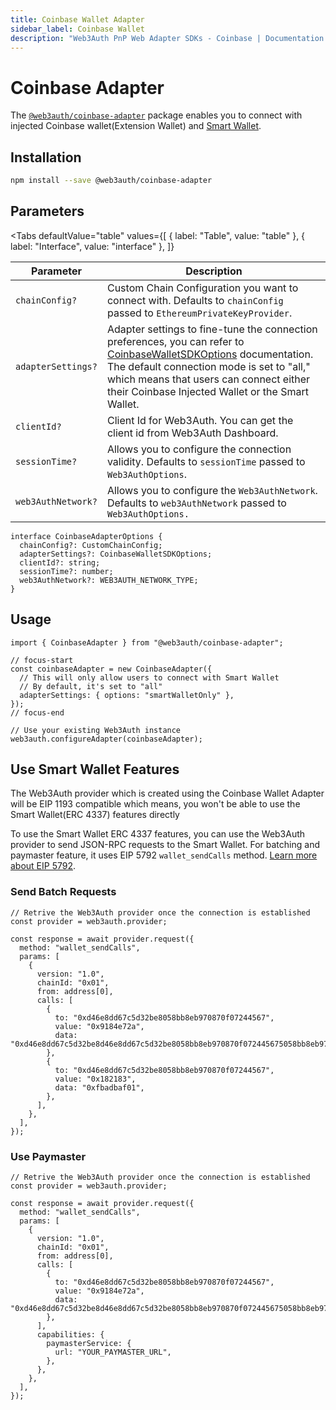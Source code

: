 ```yaml
---
title: Coinbase Wallet Adapter
sidebar_label: Coinbase Wallet
description: "Web3Auth PnP Web Adapter SDKs - Coinbase | Documentation - Web3Auth"
---
```


# Coinbase Adapter


The [`@web3auth/coinbase-adapter`](https://npmjs.com/package/@web3auth/coinbase-adapter) package
enables you to connect with injected Coinbase wallet(Extension Wallet) and
[Smart Wallet](https://www.smartwallet.dev/quick-start).

## Installation

```bash npm2yarn
npm install --save @web3auth/coinbase-adapter
```

## Parameters

<Tabs
  defaultValue="table"
  values={[
    { label: "Table", value: "table" },
    { label: "Interface", value: "interface" },
  ]}
>

<TabItem value="table">

| Parameter          | Description                                                                                                                                                                                                                                                                                                                                                                                                       |
| ------------------ | ----------------------------------------------------------------------------------------------------------------------------------------------------------------------------------------------------------------------------------------------------------------------------------------------------------------------------------------------------------------------------------------------------------------- |
| `chainConfig?`     | Custom Chain Configuration you want to connect with. Defaults to `chainConfig` passed to `EthereumPrivateKeyProvider`.                                                                                                                                                                                                                                                                                            |
| `adapterSettings?` | Adapter settings to fine-tune the connection preferences, you can refer to [CoinbaseWalletSDKOptions](<[https://www.smartwallet.dev/sdk/create-coinbase-wallet-sdk#parameters](https://www.smartwallet.dev/sdk/create-coinbase-wallet-sdk#parameters)>) documentation. The default connection mode is set to "all," which means that users can connect either their Coinbase Injected Wallet or the Smart Wallet. |
| `clientId?`        | Client Id for Web3Auth. You can get the client id from Web3Auth Dashboard.                                                                                                                                                                                                                                                                                                                                        |
| `sessionTime?`     | Allows you to configure the connection validity. Defaults to `sessionTime` passed to `Web3AuthOptions`.                                                                                                                                                                                                                                                                                                           |
| `web3AuthNetwork?` | Allows you to configure the `Web3AuthNetwork`. Defaults to `web3AuthNetwork` passed to `Web3AuthOptions.`                                                                                                                                                                                                                                                                                                         |

</TabItem>

<TabItem value="interface">

```tsx
interface CoinbaseAdapterOptions {
  chainConfig?: CustomChainConfig;
  adapterSettings?: CoinbaseWalletSDKOptions;
  clientId?: string;
  sessionTime?: number;
  web3AuthNetwork?: WEB3AUTH_NETWORK_TYPE;
}
```

</TabItem>
</Tabs>

## Usage

```tsx
import { CoinbaseAdapter } from "@web3auth/coinbase-adapter";

// focus-start
const coinbaseAdapter = new CoinbaseAdapter({
  // This will only allow users to connect with Smart Wallet
  // By default, it's set to "all"
  adapterSettings: { options: "smartWalletOnly" },
});
// focus-end

// Use your existing Web3Auth instance
web3auth.configureAdapter(coinbaseAdapter);
```

## Use Smart Wallet Features

The Web3Auth provider which is created using the Coinbase Wallet Adapter will be EIP 1193 compatible
which means, you won't be able to use the Smart Wallet(ERC 4337) features directly

To use the Smart Wallet ERC 4337 features, you can use the Web3Auth provider to send JSON-RPC
requests to the Smart Wallet. For batching and paymaster feature, it uses EIP 5792
`wallet_sendCalls` method. [Learn more about EIP 5792](https://eips.ethereum.org/EIPS/eip-5792).

### Send Batch Requests

```tsx
// Retrive the Web3Auth provider once the connection is established
const provider = web3auth.provider;

const response = await provider.request({
  method: "wallet_sendCalls",
  params: [
    {
      version: "1.0",
      chainId: "0x01",
      from: address[0],
      calls: [
        {
          to: "0xd46e8dd67c5d32be8058bb8eb970870f07244567",
          value: "0x9184e72a",
          data: "0xd46e8dd67c5d32be8d46e8dd67c5d32be8058bb8eb970870f072445675058bb8eb970870f072445675",
        },
        {
          to: "0xd46e8dd67c5d32be8058bb8eb970870f07244567",
          value: "0x182183",
          data: "0xfbadbaf01",
        },
      ],
    },
  ],
});
```

### Use Paymaster

```tsx
// Retrive the Web3Auth provider once the connection is established
const provider = web3auth.provider;

const response = await provider.request({
  method: "wallet_sendCalls",
  params: [
    {
      version: "1.0",
      chainId: "0x01",
      from: address[0],
      calls: [
        {
          to: "0xd46e8dd67c5d32be8058bb8eb970870f07244567",
          value: "0x9184e72a",
          data: "0xd46e8dd67c5d32be8d46e8dd67c5d32be8058bb8eb970870f072445675058bb8eb970870f072445675",
        },
      ],
      capabilities: {
        paymasterService: {
          url: "YOUR_PAYMASTER_URL",
        },
      },
    },
  ],
});
```
